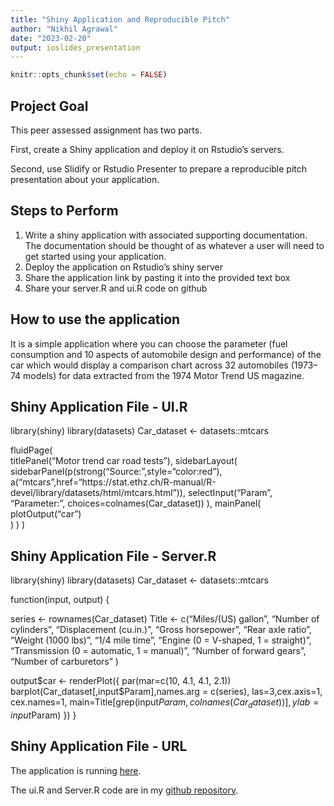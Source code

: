 ```yaml
---
title: "Shiny Application and Reproducible Pitch"
author: "Nikhil Agrawal"
date: "2023-02-20"
output: ioslides_presentation
---
```


```r
knitr::opts_chunk$set(echo = FALSE)
```
## Project Goal

This peer assessed assignment has two parts.

 First,  create a Shiny application and deploy it on Rstudio's servers.
 
 Second, use Slidify or Rstudio Presenter to prepare a reproducible pitch presentation about your application.

## Steps to Perform

1. Write a shiny application with associated supporting documentation. The documentation should be thought of as whatever a user will need to get started using your application.
2. Deploy the application on Rstudio's shiny server
3. Share the application link by pasting it into the provided text box
4. Share your server.R and ui.R code on github

## How to use the application

It is a simple application where you can choose the parameter (fuel consumption and 10 aspects of automobile design and performance) of the car which would display a comparison chart across 32 automobiles (1973–74 models) for data extracted from the 1974 Motor Trend US magazine.


## Shiny Application File - UI.R

library(shiny)
library(datasets)
Car_dataset <- datasets::mtcars

fluidPage(     
  titlePanel("Motor trend car road tests"), 
  sidebarLayout(       
    sidebarPanel(p(strong("Source:",style="color:red"), a("mtcars",href="https://stat.ethz.ch/R-manual/R-devel/library/datasets/html/mtcars.html")), 
                 selectInput("Param", "Parameter:",
                             choices=colnames(Car_dataset))
    ), 
    mainPanel( 
      plotOutput("car")   
    ) 
  ) 
) 

## Shiny Application File - Server.R

library(shiny)
library(datasets)
Car_dataset <- datasets::mtcars

function(input, output) { 
  
  series <- rownames(Car_dataset)
  Title <- c("Miles/(US) gallon",
             "Number of cylinders",
             "Displacement (cu.in.)",
             "Gross horsepower",
             "Rear axle ratio",
             "Weight (1000 lbs)",
             "1/4 mile time",
             "Engine (0 = V-shaped, 1 = straight)",
             "Transmission (0 = automatic, 1 = manual)",
             "Number of forward gears",
             "Number of carburetors"
  )
  
  output$car <- renderPlot({ 
    par(mar=c(10, 4.1, 4.1, 2.1))
    barplot(Car_dataset[,input$Param],names.arg = c(series),
            las=3,cex.axis=1, cex.names=1,
            main=Title[grep(input$Param, colnames(Car_dataset))],
            ylab=input$Param)
  })
}

## Shiny Application File - URL

The application is running [here](https://azcb0m-nikhil-agrawal.shinyapps.io/project/).

The ui.R and Server.R code are in my [github repository](https://github.com/nikhilagrl18/ML_assignment/tree/Shiny-Application-and-Reproducible-Pitch).


